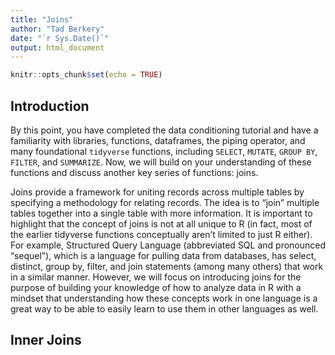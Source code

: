```yaml
---
title: "Joins"
author: "Tad Berkery"
date: "`r Sys.Date()`"
output: html_document
---
```


```r
knitr::opts_chunk$set(echo = TRUE)
```

## Introduction

By this point, you have completed the data conditioning tutorial and have a familiarity with libraries, functions, dataframes, the piping operator, and many foundational `tidyverse` functions, including `SELECT`, `MUTATE`, `GROUP BY`, `FILTER`, and `SUMMARIZE`. Now, we will build on your understanding of these functions and discuss another key series of functions: joins.

Joins provide a framework for uniting records across multiple tables by specifying a methodology for relating records. The idea is to "join" multiple tables together into a single table with more information. It is important to highlight that the concept of joins is not at all unique to R (in fact, most of the earlier tidyverse functions conceptually aren't limited to just R either). For example, Structured Query Language (abbreviated SQL and pronounced "sequel"), which is a language for pulling data from databases, has select, distinct, group by, filter, and join statements (among many others) that work in a similar manner. However, we will focus on introducing joins for the purpose of building your knowledge of how to analyze data in R with a mindset that understanding how these concepts work in one language is a great way to be able to easily learn to use them in other languages as well.

## Inner Joins


